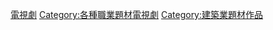 [[Category:建築師題材作品|電視劇]]
[[Category:各種職業題材電視劇|Category:各種職業題材電視劇]]
[[Category:建築業題材作品|Category:建築業題材作品]]